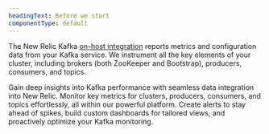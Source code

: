 ```yaml
---
headingText: Before we start
componentType: default
---
```


The New Relic Kafka [on-host integration](/docs/integrations/host-integrations/getting-started/introduction-host-integrations) reports metrics and configuration data from your Kafka service. We instrument all the key elements of your cluster, including brokers (both ZooKeeper and Bootstrap), producers, consumers, and topics.

Gain deep insights into Kafka performance with seamless data integration into New Relic. Monitor key metrics for clusters, producers, consumers, and topics effortlessly, all within our powerful platform. Create alerts to stay ahead of spikes, build custom dashboards for tailored views, and proactively optimize your Kafka monitoring.